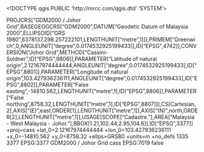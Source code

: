 <!DOCTYPE qgis PUBLIC 'http://mrcc.com/qgis.dtd' 'SYSTEM'>
<qgis version="3.28.10-Firenze">
  <identifier></identifier>
  <parentidentifier></parentidentifier>
  <language></language>
  <type></type>
  <title></title>
  <abstract></abstract>
  <links/>
  <fees></fees>
  <encoding></encoding>
  <crs>
    <spatialrefsys nativeFormat="Wkt">
      <wkt>PROJCRS["GDM2000 / Johor Grid",BASEGEOGCRS["GDM2000",DATUM["Geodetic Datum of Malaysia 2000",ELLIPSOID["GRS 1980",6378137,298.257222101,LENGTHUNIT["metre",1]]],PRIMEM["Greenwich",0,ANGLEUNIT["degree",0.0174532925199433]],ID["EPSG",4742]],CONVERSION["Johor Grid",METHOD["Cassini-Soldner",ID["EPSG",9806]],PARAMETER["Latitude of natural origin",2.12167974444444,ANGLEUNIT["degree",0.0174532925199433],ID["EPSG",8801]],PARAMETER["Longitude of natural origin",103.427936236111,ANGLEUNIT["degree",0.0174532925199433],ID["EPSG",8802]],PARAMETER["False easting",-14810.562,LENGTHUNIT["metre",1],ID["EPSG",8806]],PARAMETER["False northing",8758.32,LENGTHUNIT["metre",1],ID["EPSG",8807]]],CS[Cartesian,2],AXIS["(E)",east,ORDER[1],LENGTHUNIT["metre",1]],AXIS["(N)",north,ORDER[2],LENGTHUNIT["metre",1]],USAGE[SCOPE["Cadastre."],AREA["Malaysia - West Malaysia - Johor."],BBOX[1.21,102.44,2.95,104.6]],ID["EPSG",3377]]</wkt>
      <proj4>+proj=cass +lat_0=2.12167974444444 +lon_0=103.427936236111 +x_0=-14810.562 +y_0=8758.32 +ellps=GRS80 +units=m +no_defs</proj4>
      <srsid>1335</srsid>
      <srid>3377</srid>
      <authid>EPSG:3377</authid>
      <description>GDM2000 / Johor Grid</description>
      <projectionacronym>cass</projectionacronym>
      <ellipsoidacronym>EPSG:7019</ellipsoidacronym>
      <geographicflag>false</geographicflag>
    </spatialrefsys>
  </crs>
  <extent/>
</qgis>
